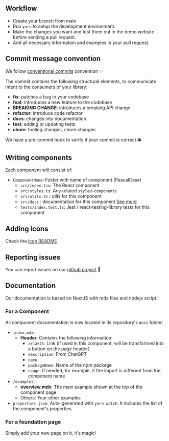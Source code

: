## Workflow

- Create your branch from main
- Run `yarn` to setup the development environment.
- Make the changes you want and test them out in the demo website before sending a pull request.
- Add all necessary information and examples in your pull request.

## Commit message convention

We follow [conventional commits](https://www.conventionalcommits.org/en/v1.0.0/) convention ✨

The commit contains the following structural elements, to communicate intent to the consumers of your library:

- <strong>fix</strong>: patches a bug in your codebase
- <strong>feat</strong>: introduces a new feature to the codebase
- <strong>BREAKING CHANGE</strong>: introduces a breaking API change
- <strong>refactor</strong>: introduce code refactor
- <strong>docs</strong>: changes into documentation
- <strong>test</strong>: adding or updating tests
- <strong>chore</strong>: tooling changes, chore changes

We have a pre-commit hook to verify if your commit is correct 🚔

## Writing components

Each component will consist of:

- `ComponentName`: Folder with name of component (PascalCase)
  - `src/index.tsx`: The React component
  - `src/styles.ts`: Any related `styled-components`
  - `src/utils.ts` : utils for this component
  - `src/docs` : documentation for this component [See more](#documentation)
  - `tests/index.test.ts`: Jest / react-testing-library tests for this component

## Adding icons

Check the [Icon README](https://github.com/WTTJ/welcome-ui/tree/main/icons/README.md)

## Reporting issues

You can report issues on our [github project](https://github.com/WTTJ/welcome-ui/issues) 🐛

## Documentation

Our documentation is based on NextJS with mdx files and nodejs script.

### For a Component

All component documentation is now located in its repository's `docs` folder:

- `index.mdx`:
  - **Header**: Contains the following information:
    - `ariakit`: Link (if used in this component, will be transformed into a button on the page header)
    - `description`: From ChatGPT
    - `name`
    - `packageName`: Name of the npm package
    - `usage`: If needed, for example, if the import is different from the component name
- `/examples`:
  - **overview.mdx**: The main example shown at the top of the component page
  - Others: Your other examples
- `properties.json`: Auto-generated with `yarn watch`. It includes the list of the component's properties.

### For a foundation page

Simply add your new page on it, it's magic!

